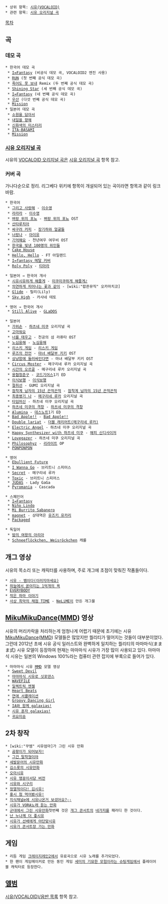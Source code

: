  * 상위 항목: [[시유(VOCALOID)]]
 * 관련 항목: [[시유 오리지널 곡]]

[[목차]]

== 곡 ==
=== 데모 곡 ===
 * 한국어 데모 곡
  * [[I=Fantasy]] (비공식 데모 곡, VOCALOID2 엔진 사용)
  * [[RUN]] (첫 번째 공식 데모 곡)
  * [[죽어도 못 보내#s-4|죽어도 못 보내]] Remix (두 번째 공식 데모 곡)
  * [[Shining Star(시유)|Shining Star]] (세 번째 공식 데모 곡)
  * [[I=Fantasy]] (네 번째 공식 데모 곡)
  * [[우산(시유)|우산]] (다섯 번째 공식 데모 곡)
  * [[Mission]]
 * 일본어 데모 곡
  * [[소원을 담아서]]
  * [[내일을 향해]]
  * [http://www.youtube.com/watch?v=jXQScykn3mI 신화색의 미스터리]
  * [http://www.youtube.com/watch?v=RBhnK7xXrPI ITA-BASAMI]
  * [[Mission]]

=== [[시유 오리지널 곡]] ===
시유의 [[VOCALOID 오리지널 곡]]은 [[시유 오리지널 곡]] 항목 참고.

=== 커버 곡 ===
가나다순으로 정리. 리그베다 위키에 항목이 개설되어 있는 곡이라면 항목과 같이 링크 바람.

 * 한국어
  * [http://www.youtube.com/watch?v=8TKxjRnXdFg 그리고 사랑해] - [[이수영]]
  * [http://www.youtube.com/watch?v=mo96g8ZMcwU 라라라] - [[이수영]]
  * [http://rkaent.tvple.com/33523 벼랑 위의 포뇨] - [[벼랑 위의 포뇨]] OST
  * [http://soundcloud.com/angleres/seeu-santalucia 산타루치아]
  * [http://www.youtube.com/watch?v=aQCl-rDBy_A 싸구려 커피] - [[장기하와 얼굴들]]
  * [http://youtu.be/AVUP0XPmEPc 너랑나] - [[아이유]]
  * [http://cafe.naver.com/vocaloidempire/11230 기억해요] - 천년여우 여우비 OST
  * [http://rkaent.tvple.com/34001 한국을 빛낸 100명의 위인들]
  * [http://azyu.blog.me/150125097847 Cake House]
  * [http://www.youtube.com/watch?v=ZOoUvtSXspY Hello, Hello] - FT 아일랜드
  * [http://youtu.be/ptEAX3V649k I=fantasy 메탈 커버]
  * [http://soundcloud.com/rever1nce/roly-poly-by-seeu Roly Poly] - [[티아라]]

 * 일본어 → 한국어 개사
  * [http://www.youtube.com/watch?v=-hO4YoVKiII 시유시유하게 해줄게] - [[미쿠미쿠하게 해줄게♪]]
  * [http://blog.naver.com/jongdae1011/50135211227 의연하게 피어나는 꽃과 같이] - [wiki:"팝픈뮤직" 오카마치코]
  * [http://www.youtube.com/watch?v=uVIlGhn9bx0 Glide] - 릴리(Lily)
  * [http://www.youtube.com/watch?v=gI0jvJbh1vE&feature=relmfu Sky High] - 카사네 테토

 * 영어 → 한국어 개사
  * [http://rkaent.tvple.com/33477 Still Alive] - [[GLaDOS]]

 * 일본어
  * [http://www.youtube.com/watch?v=AJLC90a7qFw 가위손] - [[하츠네 미쿠]] 오리지널 곡
  * [http://soundcloud.com/beforu/seeu-arigatou-practice 고마워요]
  * [http://rkaent.tvple.com/33836 너를 태우고] - 천공의 섬 라퓨타 OST
  * [http://youtu.be/1oHwPIv9wYw 노심융해] - [[노심융해]]
  * [http://www.youtube.com/watch?v=Ri_xhnNk4gE 리스키 게임] - [[리스키 게임]]
  * [http://rkaent.tvple.com/33955 루즈의 전언] - [[마녀 배달부 키키]] OST
  * [http://rkaent.tvple.com/33995 상냥함에 둘러싸인다면] - 마녀 배달부 키키 OST
  * [http://www.youtube.com/watch?v=kgRGCM3NfhE Circus Moster] - 메구리네 루카 오리지널 곡
  * [http://www.youtube.com/watch?v=d6sepTlKNKI 시간의 오르골] - 메구리네 루카 오리지널 곡
  * [http://rkaent.tvple.com/33705 용협청춘구] - [[코드기어스]]1기 ED
  * [http://soundcloud.com/mj2olleh/track-1 이식보행] - [[이식보행]]
  * [http://soundcloud.com/mj2olleh/kiritorisen-seeu 절취선] - GUMI 오리지널 곡
  * [http://soundcloud.com/mj2olleh/nechi-seeu 점착계 남자의 15년 끈적끈적] - [[점착계 남자의 15년 끈적끈적]]
  * [http://www.youtube.com/watch?v=R3Q0PgaHabA 최종병기 나] - [[메구리네 루카]] 오리지널 곡
  * [http://soundcloud.com/mj2olleh/timemachine-seeu 타임머신] - 하츠네 미쿠 오리지널 곡
  * [http://www.youtube.com/watch?v=q4NBZmariwU 하츠네 미쿠의 격창] - [[하츠네 미쿠의 격창]]
  * [http://youtu.be/c1DnZu-Bt4M Alumina] - [[데스노트]]1기 ED
  * [https://www.youtube.com/watch?v=fS698Suuafw Bad Apple!!] - [[Bad Apple!!]]
  * [http://soundcloud.com/mj2olleh/double-lariat-seeu Double lariat] - [[더블 래리어트(메구리네 루카)]]
  * [http://soundcloud.com/mj2olleh/electric-angel Electric Angel] - 하츠네 미쿠 오리지널 곡
  * [http://www.youtube.com/watch?v=GGvQlH2lYRw Happy Synthesizer with 하츠네 미쿠] - [[해피 신디사이저]]
  * [http://soundcloud.com/mj2olleh/lovegazer-seeu Lovegazer] - 하츠네 미쿠 오리지널 곡
  * [http://www.youtube.com/watch?v=tZ-9dCJrFuU Philosophyz] - [[리라이트]] OP
  * [http://youtu.be/NT_YG3PIdGo PONPONPON]

 * 영어
  * [http://www.youtube.com/watch?v=1lj_e0raqzA Ebullient Future]
  * [http://youtu.be/zD77d_A31As I Wanna Go] - 브리트니 스피어스
  * [http://www.youtube.com/watch?v=OkzkZlns_hc Secret] - 메구리네 루카
  * [http://youtu.be/qmU-KdF9Uu0 Toxic] - 브리트니 스피어스
  * [http://www.youtube.com/watch?v=Sw8Pcn-FicY&feature=channel_video_title JUDAS] - Lady GaGa
  * [http://youtu.be/UpNsPqzGpBQ Pyromania] - Cascada

 * 스페인어
  * [http://www.youtube.com/watch?v=kLw7NF5dfvk I=Fantasy]
  * [http://youtu.be/EErHiXqKA0E Niño Lindo]
  * [http://youtu.be/aPWifo00_II Mi Burrito Sabanero]
  * [http://www.youtube.com/watch?v=FMNzu-5-Y3o magnet] - 상대역은 [[유즈키 유카리]]
  * [http://www.youtube.com/watch?v=BgfAx-nrbtw Packaged]

 * 독일어
  * [http://soundcloud.com/rever1nce/queen-of-night-aria-by-seeu 밤의 여왕의 아리아]
  * [http://www.youtube.com/watch?v=o-4rBaKC4LE&feature=related Schneeflöckchen, Weisröckchen] 캐롤


== 개그 영상 ==
시유의 목소리 또는 캐릭터를 사용하며, 주로 개그에 초점이 맞춰진 작품들이다.

 * [http://tvpot.daum.net/clip/ClipView.do?clipid=37100763 시유 - 뱀이다(이러지마세요)]
 * [http://tvpot.daum.net/clip/ClipView.do?clipid=36895003 하늘에서 쏟아지는 1억개의 욕]
 * [http://www.youtube.com/watch?v=g876i3uvq0c EVERYBODY]
 * [http://blog.naver.com/ehdqja159/10132044325 작은 하마 이야기]
 * [https://soundcloud.com/nelimesound/06-time-nelime-x-spirit-of 사상 최악의 채점 TIME] - [[NeLiME]]이 만든 개그물


== [[MikuMikuDance]]([[MMD]]) 영상 ==
시유의 머리카락을 처리하는게 엄청나게 어렵기 때문에 초기에는 시유 [[MikuMikuDance]]([[MMD]]) 모델들은 많았지만 퀄리티가 떨어지는 것들이 대부분이었다. 그런데 2012년 초에 시유 공식 일러스트와 완벽하게 일치하는 퀄리티의 마마마식(ままま式) 시유 모델이 등장하여 현재는 마마마식 시유가 가장 많이 사용되고 있다. 마마마식 시유는 일본의 Windows 100%라는 컴퓨터 관련 잡지에 부록으로 들어가 있다.

 * 마마마식 시유 [[MMD]] 모델 영상
  * [http://www.youtube.com/watch?v=hshL_yzvx1o Sweet Devil]
  * [http://www.youtube.com/watch?v=n7VqCfkDm4w 마마마식 시유로 싯포댄스]
  * [http://www.youtube.com/watch?v=Qj4uU3JPE3Y WAVEFILE]
  * [http://www.youtube.com/watch?v=JGJOtgf7rr4 일렉트릭 엔젤]
  * [http://www.youtube.com/watch?v=yZ3kzBS6CVg Heart Beats]
  * [http://www.youtube.com/watch?v=OXTpiYDDWoo 연애 서큘레이션]
  * [http://www.youtube.com/watch?v=a6FQbywGaVM Groovy Dancing Girl]
  * [http://www.youtube.com/watch?v=2hk1928xjwY IA와 함께 galaxias!]
  * [http://www.youtube.com/watch?v=_w3luJA0i-k&feature=related 시유 혼자 galaxias!]
  * [http://www.youtube.com/watch?v=mTWF5b5cWQw 귀요미송]


== 2차 창작 ==
 * [wiki:"꾸엠" 시유엄마]가 그린 시유 만화
  * [http://blog.naver.com/kkuem/110131312115 곰팡이가 되어보자!]
  * [http://blog.naver.com/kkuem/110131557245 그건 탈착형이야] 
 * [http://bbs2.ruliweb.daum.net/gaia/do/ruliweb/family/217/list?bbsId=G005&sortKey=depth&itemId=64&itemGroupId=&platformId=&objCate1=&searchKey=daumname&searchValue=%EC%84%B8%EB%B0%9C%EB%AC%B8%EC%96%B4 세발문어의 시유만화]
 * [http://bbs2.ruliweb.daum.net/gaia/do/ruliweb/family/217/list?bbsId=G005&pageIndex=1&searchKey=userid&searchValue=sGUmuwm.oO10&searchName=%EC%A5%AC%EB%9E%84%EC%84%B1%EC%9D%B8&itemId=64&itemGroupId=&platformId= 김스롯의 시유만화]
 * [http://blog.naver.com/ss33juj/40139228369 오아시유]
 * [http://blog.naver.com/ss33juj/40140272266 시유 맹꽁이서당 버전]
 * [http://bbs2.ruliweb.daum.net/gaia/do/ruliweb/family/217/read?articleId=13183524&bbsId=G005&itemId=64&pageIndex=2 시유와 시구리]
 * [http://bbs2.ruliweb.daum.net/gaia/do/ruliweb/family/217/read?articleId=13269236&bbsId=G005&itemId=64&pageIndex=1 정열적이다! 김시유!]
 * [http://blog.naver.com/obsidian24/50119906872 홍시 첨 먹어봤시유!]
 * [http://cafe.daum.net/vocaloidr/MuSv/273 지식채널e에 시유나온거 보셨어요?;;]
 * [http://bbs2.ruliweb.daum.net/gaia/do/ruliweb/family/217/read?articleId=13338674&objCate1=&bbsId=G005&searchKey=daumname&itemGroupId=&itemId=64&sortKey=depth&searchValue=%EC%9D%B4%ED%82%A4%EB%82%98&platformId=&pageIndex=1 시유가 VORA노래 듣는 만화]
 * [http://bbs2.ruliweb.daum.net/gaia/do/ruliweb/family/217/read?articleId=13931250&bbsId=G005&itemId=64&pageIndex=1 군대에서 그린 시유만화]첫번째 것은 [[개그 콘서트]]의 [[네가지]]를 패러디 한 것이다.
 * [http://bbs2.ruliweb.daum.net/gaia/do/ruliweb/family/217/read?articleId=14196305&bbsId=G005&itemId=64&pageIndex=2 난 누나께 더 좋시유]
 * [http://bbs2.ruliweb.daum.net/gaia/do/ruliweb/family/217/read?articleId=14254664&bbsId=G005&itemId=64&pageIndex=3 시유가 선배에게 야단맞시유]
 * [http://bbs2.ruliweb.daum.net/gaia/do/ruliweb/family/217/read?articleId=21229604&bbsId=G005&itemId=64&pageIndex=1&t__nil_ruliweb=best&nil_id=10 시유가 콘서트장 가는 만화]


== 게임 ==
 * 리듬 게임 [[크레이지레인2]]에서 유료곡으로 시유 노래를 추가되었다.
 * 한 팬이 게임메이커로 만든 동인 게임 [[http://bbs2.ruliweb.daum.net/gaia/do/ruliweb/default/community/3508/read?articleId=1714951&bbsId=G006&itemId=544&pageIndex=1|세미의 기묘한 모험이라는 슈팅게임]]에서 플레이어블 캐릭터로 등장한다.


== [[시유(VOCALOID)/음반 목록|앨범]] ==
[[시유(VOCALOID)/음반 목록]] 항목 참고.

